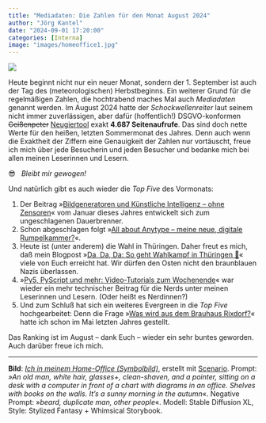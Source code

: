 ```yaml
---
title: "Mediadaten: Die Zahlen für den Monat August 2024"
author: "Jörg Kantel"
date: "2024-09-01 17:20:00"
categories: [Interna]
image: "images/homeoffice1.jpg"
---
```


[![](images/homeoffice1-b.jpg)](https://www.flickr.com/photos/schockwellenreiter/53963509198/)

Heute beginnt nicht nur ein neuer Monat, sondern der 1. September ist auch der Tag des (meteorologischen) Herbstbeginns. Ein weiterer Grund für die regelmäßigen Zahlen, die hochtrabend maches Mal auch *Mediadaten* genannt werden. Im August 2024 hatte der *Schockwellenreiter* laut seinem nicht immer zuverlässigen, aber dafür (hoffentlich!) DSGVO-konformen ~~Geißenpeter~~ [Neugiertool](https://www.goatcounter.com/) exakt **4.687&nbsp;Seitenaufrufe**. Das sind doch nette Werte für den heißen, letzten Sommermonat des Jahres. Denn auch wenn die Exaktheit der Ziffern eine Genauigkeit der Zahlen nur vortäuscht, freue ich mich über jede Besucherin und jeden Besucher und bedanke mich bei allen meinen Leserinnen und Lesern.

😎  &nbsp; *Bleibt mir gewogen!*

Und natürlich gibt es auch wieder die *Top Five* des Vormonats:

1. Der Beitrag »[Bildgeneratoren und Künstliche Intelligenz – ohne Zensoren](https://kantel.github.io/posts/2024011002_ki_ohne_zensor/index.html)« vom Januar dieses Jahres entwickelt sich zum ungeschlagenen Dauerbrenner.
2. Schon abgeschlagen folgt »[All about Anytype – meine neue, digitale Rumpelkammer?](https://kantel.github.io/posts/2024081201_anytype/)«.
3. Heute ist (unter anderem) die Wahl in Thüringen. Daher freut es mich, daß mein Blogpost »[Da, Da, Da: So geht Wahlkampf in Thüringen&nbsp;🥸](https://kantel.github.io/posts/2024081301_donata_bodo_ramelow/)« viele von Euch erreicht hat. Wir dürfen den Osten nicht den braunblauen Nazis überlassen.
4. »[Py5, PyScript und mehr: Video-Tutorials zum Wochenende](https://kantel.github.io/posts/2024072701_py5_pyscript/)« war wieder ein mehr technischer Beitrag für die Nerds unter meinen Leserinnen und Lesern. (Oder heißt es Nerdinnen?)
5. Und zum Schluß hat sich ein weiteres Evergreen in die *Top Five* hochgearbeitet: Denn die Frage »[Was wird aus dem Brauhaus Rixdorf?](https://kantel.github.io/posts/2023052401_brauhaus_rixdorf/)« hatte ich schon im Mai letzten Jahres gestellt.

Das Ranking ist im August -- dank Euch -- wieder ein sehr buntes geworden. Auch darüber freue ich mich.

---

**Bild**: *[Ich in meinem Home-Office (Symbolbild)](https://www.flickr.com/photos/schockwellenreiter/53963509198/)*, erstellt mit [Scenario](https://app.scenario.com/). Prompt: *»An old man, white hair, glasses+, clean-shaven, and a pointer, sitting on a desk with a computer in front of a chart with diagrams in an office. Shelves with books on the walls. It's a sunny morning in the autumn*«. Negative Prompt: »*beard, duplicate man, other people*«. Modell: Stable Diffusion XL, Style: Stylized Fantasy + Whimsical Storybook.
